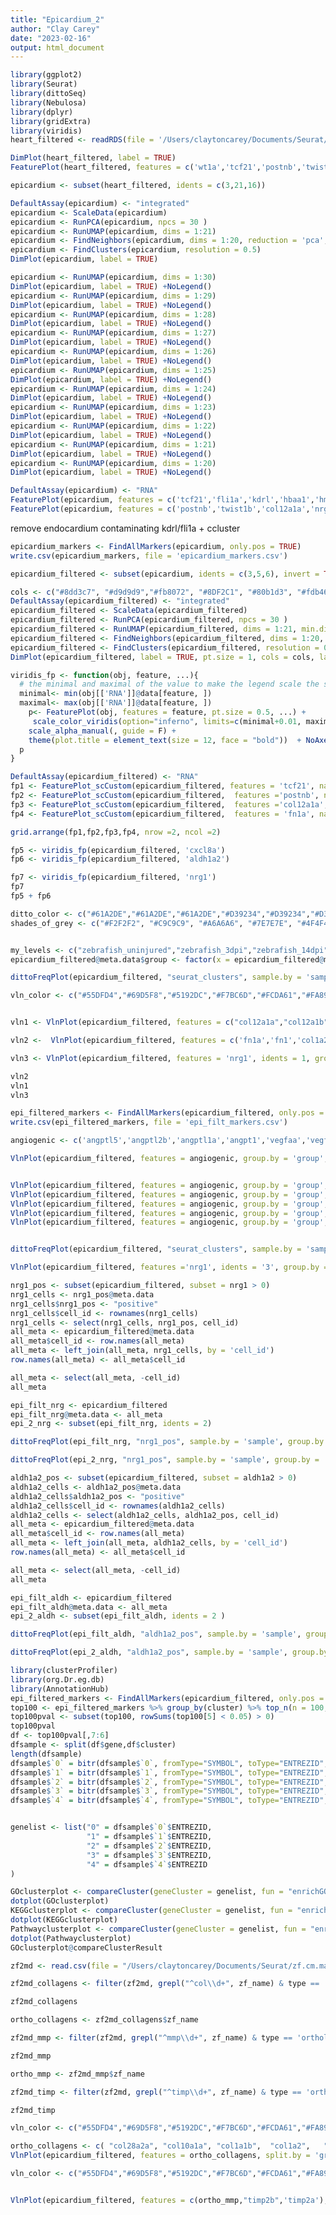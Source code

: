 ```yaml
---
title: "Epicardium_2"
author: "Clay Carey"
date: "2023-02-16"
output: html_document
---
```


```r
library(ggplot2)
library(Seurat)
library(dittoSeq)
library(Nebulosa)
library(dplyr)
library(gridExtra)
library(viridis)
heart_filtered <- readRDS(file = '/Users/claytoncarey/Documents/Seurat/heart_filtered_clusterd.rds')
```
```r
DimPlot(heart_filtered, label = TRUE)
FeaturePlot(heart_filtered, features = c('wt1a','tcf21','postnb','twist1b','col12a1a','nrg1'))
```

```r
epicardium <- subset(heart_filtered, idents = c(3,21,16))
```

```r
DefaultAssay(epicardium) <- "integrated"
epicardium <- ScaleData(epicardium)
epicardium <- RunPCA(epicardium, npcs = 30 )
epicardium <- RunUMAP(epicardium, dims = 1:21)
epicardium <- FindNeighbors(epicardium, dims = 1:20, reduction = 'pca', n.tree = 500, l2.norm = TRUE )
epicardium <- FindClusters(epicardium, resolution = 0.5)
DimPlot(epicardium, label = TRUE)
```

```r
epicardium <- RunUMAP(epicardium, dims = 1:30)
DimPlot(epicardium, label = TRUE) +NoLegend()
epicardium <- RunUMAP(epicardium, dims = 1:29)
DimPlot(epicardium, label = TRUE) +NoLegend()
epicardium <- RunUMAP(epicardium, dims = 1:28)
DimPlot(epicardium, label = TRUE) +NoLegend()
epicardium <- RunUMAP(epicardium, dims = 1:27)
DimPlot(epicardium, label = TRUE) +NoLegend()
epicardium <- RunUMAP(epicardium, dims = 1:26)
DimPlot(epicardium, label = TRUE) +NoLegend()
epicardium <- RunUMAP(epicardium, dims = 1:25)
DimPlot(epicardium, label = TRUE) +NoLegend()
epicardium <- RunUMAP(epicardium, dims = 1:24)
DimPlot(epicardium, label = TRUE) +NoLegend()
epicardium <- RunUMAP(epicardium, dims = 1:23)
DimPlot(epicardium, label = TRUE) +NoLegend()
epicardium <- RunUMAP(epicardium, dims = 1:22)
DimPlot(epicardium, label = TRUE) +NoLegend()
epicardium <- RunUMAP(epicardium, dims = 1:21)
DimPlot(epicardium, label = TRUE) +NoLegend()
epicardium <- RunUMAP(epicardium, dims = 1:20)
DimPlot(epicardium, label = TRUE) +NoLegend()
```

```r
DefaultAssay(epicardium) <- "RNA"
FeaturePlot(epicardium, features = c('tcf21','fli1a','kdrl','hbaa1','hmgn2'))
FeaturePlot(epicardium, features = c('postnb','twist1b','col12a1a','nrg1','aldh1a2'))
```
remove endocardium contaminating kdrl/fli1a + ccluster
```r
epicardium_markers <- FindAllMarkers(epicardium, only.pos = TRUE)
write.csv(epicardium_markers, file = 'epicardium_markers.csv')
```



```r
epicardium_filtered <- subset(epicardium, idents = c(3,5,6), invert = TRUE)

cols <- c("#8dd3c7", "#d9d9d9","#fb8072", "#8DF2C1", "#80b1d3", "#fdb462")
DefaultAssay(epicardium_filtered) <- "integrated"
epicardium_filtered <- ScaleData(epicardium_filtered)
epicardium_filtered <- RunPCA(epicardium_filtered, npcs = 30 )
epicardium_filtered <- RunUMAP(epicardium_filtered, dims = 1:21, min.dist = 0.25)
epicardium_filtered <- FindNeighbors(epicardium_filtered, dims = 1:20, reduction = 'pca', n.tree = 500, l2.norm = TRUE )
epicardium_filtered <- FindClusters(epicardium_filtered, resolution = 0.1)
DimPlot(epicardium_filtered, label = TRUE, pt.size = 1, cols = cols, label.size = 6) +NoLegend() +NoAxes()
```

```r
viridis_fp <- function(obj, feature, ...){
  # the minimal and maximal of the value to make the legend scale the same. 
  minimal<- min(obj[['RNA']]@data[feature, ])
  maximal<- max(obj[['RNA']]@data[feature, ]) 
    p<- FeaturePlot(obj, features = feature, pt.size = 0.5, ...) +
     scale_color_viridis(option="inferno", limits=c(minimal+0.01, maximal), na.value = 'light grey') + 
    scale_alpha_manual(, guide = F) +
    theme(plot.title = element_text(size = 12, face = "bold"))  + NoAxes()
  p
}
```

```r
DefaultAssay(epicardium_filtered) <- "RNA"
fp1 <- FeaturePlot_scCustom(epicardium_filtered, features = 'tcf21', na_color = 'light grey') + NoAxes()
fp2 <- FeaturePlot_scCustom(epicardium_filtered,  features ='postnb', na_color = 'light grey') + NoAxes()
fp3 <- FeaturePlot_scCustom(epicardium_filtered,  features ='col12a1a', na_color = 'light grey') + NoAxes()
fp4 <- FeaturePlot_scCustom(epicardium_filtered,  features = 'fn1a', na_color = 'light grey') + NoAxes()

grid.arrange(fp1,fp2,fp3,fp4, nrow =2, ncol =2)
```

```r
fp5 <- viridis_fp(epicardium_filtered, 'cxcl8a')
fp6 <- viridis_fp(epicardium_filtered, 'aldh1a2')

fp7 <- viridis_fp(epicardium_filtered, 'nrg1')
fp7
fp5 + fp6
```

```r
ditto_color <- c("#61A2DE","#61A2DE","#61A2DE","#D39234","#D39234","#D39234")
shades_of_grey <- c("#F2F2F2", "#C9C9C9", "#A6A6A6", "#7E7E7E", "#4F4F4F")


my_levels <- c("zebrafish_uninjured","zebrafish_3dpi","zebrafish_14dpi","medaka_uninjured","medaka_3dpi","medaka_14dpi")
epicardium_filtered@meta.data$group <- factor(x = epicardium_filtered@meta.data$group, levels = my_levels)

dittoFreqPlot(epicardium_filtered, "seurat_clusters", sample.by = 'sample', group.by = 'group',vars.use = 2 ,color.panel = ditto_color, boxplot.color = '#4F4F4F', jitter.size = 1.5) + NoLegend() +  theme(axis.title.x=element_blank()) + theme(plot.title = element_blank()) + ylab("Percent of epicardial cells in cluster 2")

```


```r

vln_color <- c("#55DFD4","#69D5F8","#5192DC","#F7BC6D","#FCDA61","#FA8961")


vln1 <- VlnPlot(epicardium_filtered, features = c("col12a1a","col12a1b",'twist1b','postnb','fn1a','col1a1a','col1a2'), split.by = 'group', group.by = 'group', stack = TRUE, flip = TRUE, cols = vln_color)

vln2 <-  VlnPlot(epicardium_filtered, features = c('fn1a','fn1','col1a2','col1','col1a1a'), split.by = 'group', group.by = 'group', stack = TRUE, flip = TRUE, cols = vln_color)

vln3 <- VlnPlot(epicardium_filtered, features = 'nrg1', idents = 1, group.by = 'group')

vln2
vln1
vln3


```


```r
epi_filtered_markers <- FindAllMarkers(epicardium_filtered, only.pos = TRUE)
write.csv(epi_filtered_markers, file = 'epi_filt_markers.csv')
```
```r
angiogenic <- c('angptl5','angptl2b','angptl1a','angpt1','vegfaa','vegfc','vegfab','vegfd','vegfba','vegfbb', "cxcl8a")

VlnPlot(epicardium_filtered, features = angiogenic, group.by = 'group', split.by = 'group', stack = TRUE, flip = TRUE)


VlnPlot(epicardium_filtered, features = angiogenic, group.by = 'group', split.by = 'group', stack = TRUE, flip = TRUE, idents = 0)
VlnPlot(epicardium_filtered, features = angiogenic, group.by = 'group', split.by = 'group', stack = TRUE, flip = TRUE, idents = 1)
VlnPlot(epicardium_filtered, features = angiogenic, group.by = 'group', split.by = 'group', stack = TRUE, flip = TRUE, idents = 2)
VlnPlot(epicardium_filtered, features = angiogenic, group.by = 'group', split.by = 'group', stack = TRUE, flip = TRUE, idents = 3)
VlnPlot(epicardium_filtered, features = angiogenic, group.by = 'group', split.by = 'group', stack = TRUE, flip = TRUE, idents = 4)



```


```r
dittoFreqPlot(epicardium_filtered, "seurat_clusters", sample.by = 'sample', group.by = 'group',vars.use = 3 ,color.panel = ditto_color) + NoLegend() +  theme(axis.title.x=element_blank()) + theme(plot.title = element_blank())

VlnPlot(epicardium_filtered, features ='nrg1', idents = '3', group.by = 'group')
```

```r
nrg1_pos <- subset(epicardium_filtered, subset = nrg1 > 0)
nrg1_cells <- nrg1_pos@meta.data
nrg1_cells$nrg1_pos <- "positive"
nrg1_cells$cell_id <- rownames(nrg1_cells)
nrg1_cells <- select(nrg1_cells, nrg1_pos, cell_id)
all_meta <- epicardium_filtered@meta.data
all_meta$cell_id <- row.names(all_meta)
all_meta <- left_join(all_meta, nrg1_cells, by = 'cell_id')
row.names(all_meta) <- all_meta$cell_id

all_meta <- select(all_meta, -cell_id)
all_meta

epi_filt_nrg <- epicardium_filtered
epi_filt_nrg@meta.data <- all_meta
epi_2_nrg <- subset(epi_filt_nrg, idents = 2)

dittoFreqPlot(epi_filt_nrg, "nrg1_pos", sample.by = 'sample', group.by = 'group',color.panel = ditto_color) + NoLegend() +  theme(axis.title.x=element_blank()) + theme(plot.title = element_blank()) + ylab("Percent of epicarial cells expressing nrg1")

dittoFreqPlot(epi_2_nrg, "nrg1_pos", sample.by = 'sample', group.by = 'group',color.panel = ditto_color) + NoLegend() +  theme(axis.title.x=element_blank()) + theme(plot.title = element_blank())
```

```r

aldh1a2_pos <- subset(epicardium_filtered, subset = aldh1a2 > 0)
aldh1a2_cells <- aldh1a2_pos@meta.data
aldh1a2_cells$aldh1a2_pos <- "positive"
aldh1a2_cells$cell_id <- rownames(aldh1a2_cells)
aldh1a2_cells <- select(aldh1a2_cells, aldh1a2_pos, cell_id)
all_meta <- epicardium_filtered@meta.data
all_meta$cell_id <- row.names(all_meta)
all_meta <- left_join(all_meta, aldh1a2_cells, by = 'cell_id')
row.names(all_meta) <- all_meta$cell_id

all_meta <- select(all_meta, -cell_id)
all_meta

epi_filt_aldh <- epicardium_filtered
epi_filt_aldh@meta.data <- all_meta
epi_2_aldh <- subset(epi_filt_aldh, idents = 2 )

dittoFreqPlot(epi_filt_aldh, "aldh1a2_pos", sample.by = 'sample', group.by = 'group',color.panel = ditto_color) + NoLegend() +  theme(axis.title.x=element_blank()) + theme(plot.title = element_blank())

dittoFreqPlot(epi_2_aldh, "aldh1a2_pos", sample.by = 'sample', group.by = 'group',color.panel = ditto_color) + NoLegend() +  theme(axis.title.x=element_blank()) + theme(plot.title = element_blank())

```

```r
library(clusterProfiler)
library(org.Dr.eg.db)
library(AnnotationHub)
epi_filtered_markers <- FindAllMarkers(epicardium_filtered, only.pos = TRUE, min.pct = 0.2)
top100 <- epi_filtered_markers %>% group_by(cluster) %>% top_n(n = 100, wt = avg_log2FC)
top100pval <- subset(top100, rowSums(top100[5] < 0.05) > 0)
top100pval
df <- top100pval[,7:6]
dfsample <- split(df$gene,df$cluster)
length(dfsample)
dfsample$`0` = bitr(dfsample$`0`, fromType="SYMBOL", toType="ENTREZID", OrgDb="org.Dr.eg.db")
dfsample$`1` = bitr(dfsample$`1`, fromType="SYMBOL", toType="ENTREZID", OrgDb="org.Dr.eg.db")
dfsample$`2` = bitr(dfsample$`2`, fromType="SYMBOL", toType="ENTREZID", OrgDb="org.Dr.eg.db")
dfsample$`3` = bitr(dfsample$`3`, fromType="SYMBOL", toType="ENTREZID", OrgDb="org.Dr.eg.db")
dfsample$`4` = bitr(dfsample$`4`, fromType="SYMBOL", toType="ENTREZID", OrgDb="org.Dr.eg.db")


genelist <- list("0" = dfsample$`0`$ENTREZID, 
                 "1" = dfsample$`1`$ENTREZID,
                 "2" = dfsample$`2`$ENTREZID,
                 "3" = dfsample$`3`$ENTREZID,
                 "4" = dfsample$`4`$ENTREZID
)

GOclusterplot <- compareCluster(geneCluster = genelist, fun = "enrichGO", OrgDb = "org.Dr.eg.db")
dotplot(GOclusterplot)
KEGGclusterplot <- compareCluster(geneCluster = genelist, fun = "enrichKEGG", organism = "zebrafish")
dotplot(KEGGclusterplot)
Pathwayclusterplot <- compareCluster(geneCluster = genelist, fun = "enrichPathway", organism = "zebrafish")
dotplot(Pathwayclusterplot)
GOclusterplot@compareClusterResult
```

```r
zf2md <- read.csv(file = "/Users/claytoncarey/Documents/Seurat/zf.cm.markers/zf2md.csv")

zf2md_collagens <- filter(zf2md, grepl("^col\\d+", zf_name) & type == 'ortholog_one2one' & score == 1)

zf2md_collagens

ortho_collagens <- zf2md_collagens$zf_name

zf2md_mmp <- filter(zf2md, grepl("^mmp\\d+", zf_name) & type == 'ortholog_one2one' & score == 1)

zf2md_mmp 

ortho_mmp <- zf2md_mmp$zf_name

zf2md_timp <- filter(zf2md, grepl("^timp\\d+", zf_name) & type == 'ortholog_one2one' & score == 1)

zf2md_timp 
```

```r
vln_color <- c("#55DFD4","#69D5F8","#5192DC","#F7BC6D","#FCDA61","#FA8961")

ortho_collagens <- c( "col28a2a", "col10a1a", "col1a1b",  "col1a2",   "col8a2",   "col12a1a", "col4a1",   "col9a3",   "col4a6",   "col18a1a", "col4a5", "col9a2",   "col6a2",   "col6a1",   "col9a1b",  "col5a2a",  "col11a2",  "col12a1b", "col9a1a",  "col2a1a",  "col1a1a",  "col10a1b" )
VlnPlot(epicardium_filtered, features = ortho_collagens, split.by = 'group', group.by = 'group', stack = TRUE, flip = TRUE, cols = vln_color)
```
```r
vln_color <- c("#55DFD4","#69D5F8","#5192DC","#F7BC6D","#FCDA61","#FA8961")


VlnPlot(epicardium_filtered, features = c(ortho_mmp,"timp2b",'timp2a'), split.by = 'group', group.by = 'group', stack = TRUE, flip = TRUE, cols = vln_color)
```
